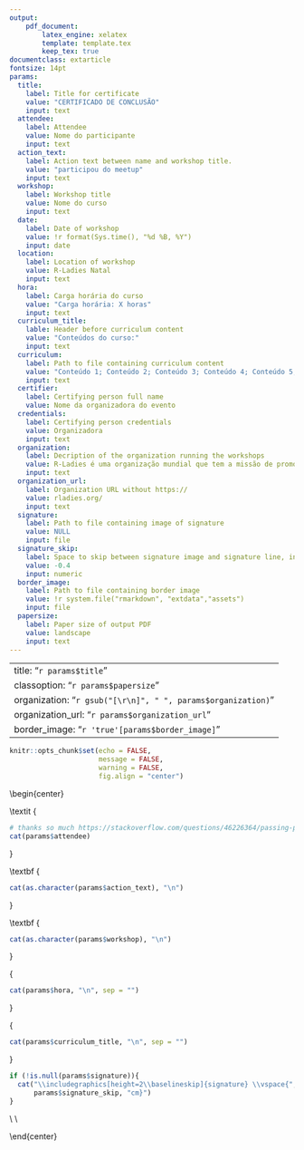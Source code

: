 ---
output: 
    pdf_document: 
        latex_engine: xelatex
        template: template.tex
        keep_tex: true
documentclass: extarticle        
fontsize: 14pt
params:
  title: 
    label: Title for certificate
    value: "CERTIFICADO DE CONCLUSÃO"
    input: text
  attendee:
    label: Attendee
    value: Nome do participante
    input: text
  action_text: 
    label: Action text between name and workshop title.
    value: "participou do meetup"
    input: text
  workshop:
    label: Workshop title
    value: Nome do curso
    input: text
  date: 
    label: Date of workshop
    value: !r format(Sys.time(), "%d %B, %Y")
    input: date
  location:
    label: Location of workshop
    value: R-Ladies Natal
    input: text
  hora:
    label: Carga horária do curso
    value: "Carga horária: X horas"
    input: text
  curriculum_title:
    lable: Header before curriculum content
    value: "Conteúdos do curso:"
    input: text
  curriculum:
    label: Path to file containing curriculum content
    value: "Conteúdo 1; Conteúdo 2; Conteúdo 3; Conteúdo 4; Conteúdo 5; Conteúdo 6; Conteúdo 7; Conteúdo 8."
    input: text
  certifier:
    label: Certifying person full name
    value: Nome da organizadora do evento
  credentials:
    label: Certifying person credentials
    value: Organizadora 
    input: text
  organization:
    label: Decription of the organization running the workshops
    value: R-Ladies é uma organização mundial que tem a missão de promover a diversidade de gêneros na comunidade do R
    input: text
  organization_url:
    label: Organization URL without https://
    value: rladies.org/
    input: text
  signature:
    label: Path to file containing image of signature
    value: NULL
    input: file
  signature_skip:
    label: Space to skip between signature image and signature line, in cm.
    value: -0.4
    input: numeric
  border_image:
    label: Path to file containing border image
    value: !r system.file("rmarkdown", "extdata","assets")
    input: file
  papersize:
    label: Paper size of output PDF
    value: landscape
    input: text    
---

---
title: "`r params$title`"
classoption: "`r params$papersize`"
organization: "`r gsub("[\r\n]", " ", params$organization)`"
organization_url: "`r params$organization_url`"
border_image: "`r 'true'[params$border_image]`"
---

```{r setup, include=FALSE}
knitr::opts_chunk$set(echo = FALSE,
                      message = FALSE,
                      warning = FALSE, 
                      fig.align = "center")
```

\begin{center}

\LARGE \textit {
```{r attendee, results = 'asis'}
# thanks so much https://stackoverflow.com/questions/46226364/passing-parameters-in-rmarkdown-to-the-text-or-headings
cat(params$attendee)
```
} 

\vspace{1cm}

\normalsize \textbf {
```{r action_text, results = 'asis'}
cat(as.character(params$action_text), "\n")
```
}

\vspace{0.5cm}

\large \textbf {
```{r workshop, results = 'asis'}
cat(as.character(params$workshop), "\n")
```
}


\large \textbf{
```{r location, results = 'asis'}
cat("em ", as.character(params$date), " na comunidade ", params$location, "\n", sep = "")
```
}

\vspace{0.5cm}

\large {
```{r carga horaria, results = 'asis'}
cat(params$hora, "\n", sep = "")
```

}

\vspace{0.5cm}

\normalsize {
```{r curriculum_title, results = 'asis'}
cat(params$curriculum_title, "\n", sep = "")
```
}

\vspace{0.5cm}

\normalsize 
\begin{varwidth}{0.8\textwidth}

```{r curriculum, results = 'asis'}
cat(params$curriculum, sep = "\n")
```

\end{varwidth}

\vfill

\vspace{0.5cm}

```{r signature, results = 'asis'}
if (!is.null(params$signature)){
  cat("\\includegraphics[height=2\\baselineskip]{signature} \\vspace{", 
      params$signature_skip, "cm}")
}
```

\rule[0in]{3in}{1pt}\\
\textbf{`r params$certifier`\\
        `r params$credentials`}\\
\vspace{0.5cm}

\end{center}
